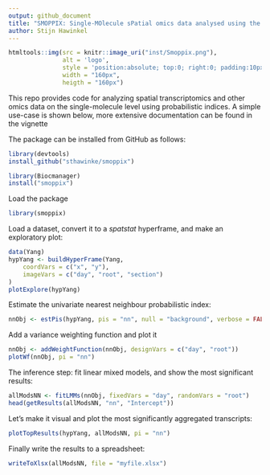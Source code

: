 ```yaml
---
output: github_document
title: "SMOPPIX: Single-MOlecule sPatial omics data analysed using the Probabilistic IndeX"
author: Stijn Hawinkel
---
```


```r
htmltools::img(src = knitr::image_uri("inst/Smoppix.png"), 
               alt = 'logo', 
               style = 'position:absolute; top:0; right:0; padding:10px;',
               width = "160px",
               heigth = "160px")
```

This repo provides code for analyzing spatial transcriptomics and other omics data on the single-molecule level using probabilistic indices. A simple use-case is shown below, more extensive documentation can be found in the vignette

The package can be installed from GitHub as follows:

```r
library(devtools)
install_github("sthawinke/smoppix")
```

```r
library(Biocmanager)
install("smoppix")
```

Load the package

```r
library(smoppix)
```

Load a dataset, convert it to a _spatstat_ hyperframe, and make an exploratory plot:

```r
data(Yang)
hypYang <- buildHyperFrame(Yang,
    coordVars = c("x", "y"),
    imageVars = c("day", "root", "section")
)
plotExplore(hypYang)
```

Estimate the univariate nearest neighbour probabilistic index:

```r
nnObj <- estPis(hypYang, pis = "nn", null = "background", verbose = FALSE)
```

Add a variance weighting function and plot it

```r
nnObj <- addWeightFunction(nnObj, designVars = c("day", "root"))
plotWf(nnObj, pi = "nn")
```

The inference step: fit linear mixed models, and show the most significant results:

```r
allModsNN <- fitLMMs(nnObj, fixedVars = "day", randomVars = "root")
head(getResults(allModsNN, "nn", "Intercept"))
```

Let's make it visual and plot the most significantly aggregated transcripts:

```r
plotTopResults(hypYang, allModsNN, pi = "nn")
```

Finally write the results to a spreadsheet:

```r
writeToXlsx(allModsNN, file = "myfile.xlsx")
```
